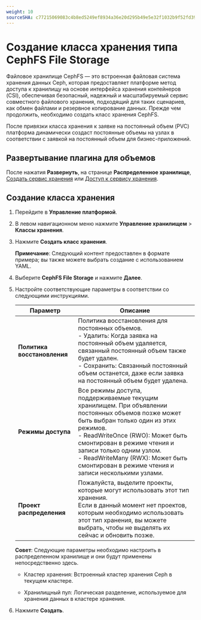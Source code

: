 ```yaml
---
weight: 10
sourceSHA: c77215069083c4b8ed5249ef8934a36e20d295b49e5e32f1032b9f52fd39412f
---
```


# Создание класса хранения типа CephFS File Storage

Файловое хранилище CephFS — это встроенная файловая система хранения данных Ceph, которая предоставляет платформе метод доступа к хранилищу на основе интерфейса хранения контейнеров (CSI), обеспечивая безопасный, надежный и масштабируемый сервис совместного файлового хранения, подходящий для таких сценариев, как обмен файлами и резервное копирование данных. Прежде чем продолжить, необходимо создать класс хранения CephFS.

После привязки класса хранения к заявке на постоянный объем (PVC) платформа динамически создаст постоянные объемы на узлах в соответствии с заявкой на постоянный объем для бизнес-приложений.

## Развертывание плагина для объемов

После нажатия **Развернуть**, на странице **Распределенное хранилище**, [Создать сервис хранения](/storage/storagesystem_ceph/installation/create_service_stand.mdx) или [Доступ к сервису хранения](/storage/storagesystem_ceph/functions/access_storage_service.mdx).

## Создание класса хранения

1. Перейдите в **Управление платформой**.

2. В левом навигационном меню нажмите **Управление хранилищем** > **Классы хранения**.

3. Нажмите **Создать класс хранения**.

   **Примечание**: Следующий контент предоставлен в формате примера; вы также можете выбрать создание с использованием YAML.

4. Выберите **CephFS File Storage** и нажмите **Далее**.

5. Настройте соответствующие параметры в соответствии со следующими инструкциями.

   | Параметр            | Описание                                                                                                                                                                                                                                                                                     |
   | -------------------- | -------------------------------------------------------------------------------------------------------------------------------------------------------------------------------------------------------------------------------------------------------------------------------------------- |
   | **Политика восстановления** | Политика восстановления для постоянных объемов.<br />- Удалить: Когда заявка на постоянный объем удаляется, связанный постоянный объем также будет удален.<br />- Сохранить: Связанный постоянный объем останется, даже если заявка на постоянный объем будет удалена.                       |
   | **Режимы доступа**   | Все режимы доступа, поддерживаемые текущим хранилищем. При объявлении постоянных объемов позже может быть выбран только один из этих режимов.<br />- ReadWriteOnce (RWO): Может быть смонтирован в режиме чтения и записи только одним узлом.<br />- ReadWriteMany (RWX): Может быть смонтирован в режиме чтения и записи несколькими узлами. |
   | **Проект распределения** | Пожалуйста, выделите проекты, которые могут использовать этот тип хранения.<br />Если в данный момент нет проектов, которым необходимо использовать этот тип хранения, вы можете выбрать, чтобы не выделять их сейчас и обновить позже.                                                                                          |

   **Совет**: Следующие параметры необходимо настроить в распределенном хранилище и они будут применены непосредственно здесь.

   - Кластер хранения: Встроенный кластер хранения Ceph в текущем кластере.

   - Хранилищный пул: Логическая разделение, используемое для хранения данных в кластере хранения.

6. Нажмите **Создать**.
